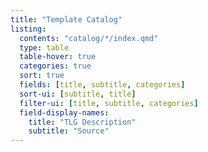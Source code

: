 ```yaml
---
title: "Template Catalog"
listing:
  contents: "catalog/*/index.qmd"
  type: table
  table-hover: true
  categories: true
  sort: true
  fields: [title, subtitle, categories]
  sort-ui: [subtitle, title]
  filter-ui: [title, subtitle, categories]
  field-display-names:
    title: "TLG Description"
    subtitle: "Source"
---
```


